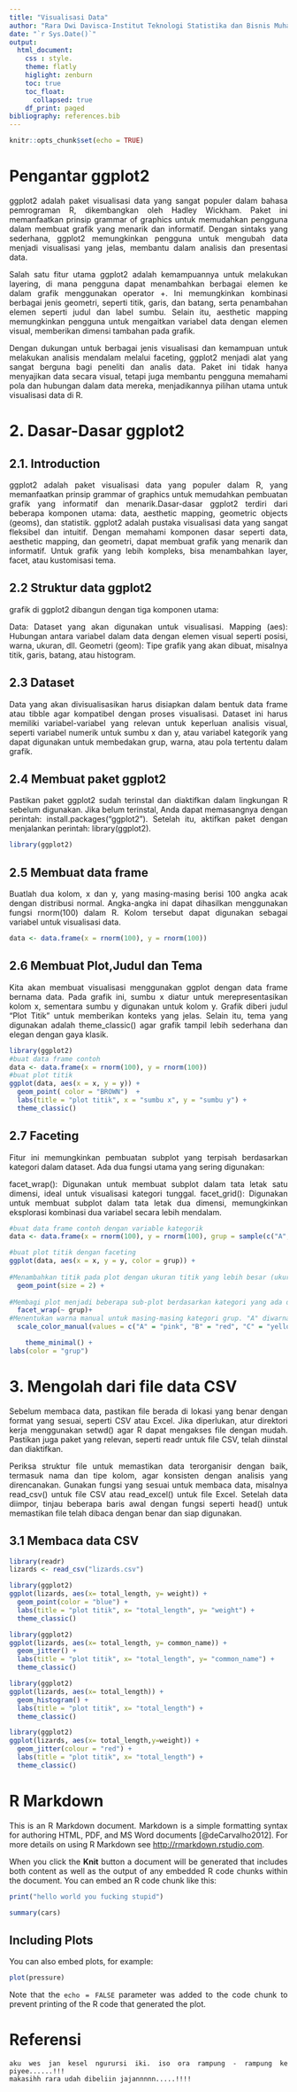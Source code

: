 ```yaml
---
title: "Visualisasi Data"
author: "Rara Dwi Davisca-Institut Teknologi Statistika dan Bisnis Muhammadiyah"
date: "`r Sys.Date()`"
output:
  html_document:
    css : style.
    theme: flatly
    higlight: zenburn
    toc: true
    toc_float:
      collapsed: true
    df_print: paged
bibliography: references.bib
---
```


```{=html}
<style>
body{
text-align: justify}
</style>
```
```r
knitr::opts_chunk$set(echo = TRUE)

```
# Pengantar ggplot2
ggplot2 adalah paket visualisasi data yang sangat populer dalam bahasa pemrograman R, dikembangkan oleh Hadley Wickham. Paket ini memanfaatkan prinsip grammar of graphics untuk memudahkan pengguna dalam membuat grafik yang menarik dan informatif. Dengan sintaks yang sederhana, ggplot2 memungkinkan pengguna untuk mengubah data menjadi visualisasi yang jelas, membantu dalam analisis dan presentasi data.

Salah satu fitur utama ggplot2 adalah kemampuannya untuk melakukan layering, di mana pengguna dapat menambahkan berbagai elemen ke dalam grafik menggunakan operator +. Ini memungkinkan kombinasi berbagai jenis geometri, seperti titik, garis, dan batang, serta penambahan elemen seperti judul dan label sumbu. Selain itu, aesthetic mapping memungkinkan pengguna untuk mengaitkan variabel data dengan elemen visual, memberikan dimensi tambahan pada grafik.

Dengan dukungan untuk berbagai jenis visualisasi dan kemampuan untuk melakukan analisis mendalam melalui faceting, ggplot2 menjadi alat yang sangat berguna bagi peneliti dan analis data. Paket ini tidak hanya menyajikan data secara visual, tetapi juga membantu pengguna memahami pola dan hubungan dalam data mereka, menjadikannya pilihan utama untuk visualisasi data di R.

# 2. Dasar-Dasar ggplot2
## 2.1. Introduction
ggplot2 adalah paket visualisasi data yang populer dalam R, yang memanfaatkan prinsip grammar of graphics untuk memudahkan pembuatan grafik yang informatif dan menarik.Dasar-dasar ggplot2 terdiri dari beberapa komponen utama: data, aesthetic mapping, geometric objects (geoms), dan statistik. ggplot2 adalah pustaka visualisasi data yang sangat fleksibel dan intuitif. Dengan memahami komponen dasar seperti data, aesthetic mapping, dan geometri, dapat membuat grafik yang menarik dan informatif. Untuk grafik yang lebih kompleks, bisa menambahkan layer, facet, atau kustomisasi tema.

## 2.2 Struktur data ggplot2
grafik di ggplot2 dibangun dengan tiga komponen utama:

Data: Dataset yang akan digunakan untuk visualisasi.
Mapping (aes): Hubungan antara variabel dalam data dengan elemen visual seperti posisi, warna, ukuran, dll.
Geometri (geom): Tipe grafik yang akan dibuat, misalnya titik, garis, batang, atau histogram.

## 2.3 Dataset
Data yang akan divisualisasikan harus disiapkan dalam bentuk data frame atau tibble agar kompatibel dengan proses visualisasi. Dataset ini harus memiliki variabel-variabel yang relevan untuk keperluan analisis visual, seperti variabel numerik untuk sumbu x dan y, atau variabel kategorik yang dapat digunakan untuk membedakan grup, warna, atau pola tertentu dalam grafik.

## 2.4 Membuat paket ggplot2
Pastikan paket ggplot2 sudah terinstal dan diaktifkan dalam lingkungan R sebelum digunakan. Jika belum terinstal, Anda dapat memasangnya dengan perintah: install.packages("ggplot2"). Setelah itu, aktifkan paket dengan menjalankan perintah: library(ggplot2).

```r
library(ggplot2)
```

## 2.5 Membuat data frame
Buatlah dua kolom, x dan y, yang masing-masing berisi 100 angka acak dengan distribusi normal. Angka-angka ini dapat dihasilkan menggunakan fungsi rnorm(100) dalam R. Kolom tersebut dapat digunakan sebagai variabel untuk visualisasi data.

```r
data <- data.frame(x = rnorm(100), y = rnorm(100))
```
## 2.6 Membuat Plot,Judul dan Tema
Kita akan membuat visualisasi menggunakan ggplot dengan data frame bernama data. Pada grafik ini, sumbu x diatur untuk merepresentasikan kolom x, sementara sumbu y digunakan untuk kolom y. Grafik diberi judul "Plot Titik" untuk memberikan konteks yang jelas. Selain itu, tema yang digunakan adalah theme_classic() agar grafik tampil lebih sederhana dan elegan dengan gaya klasik.

```r
library(ggplot2) 
#buat data frame contoh
data <- data.frame(x = rnorm(100), y = rnorm(100))
#buat plot titik
ggplot(data, aes(x = x, y = y)) +
  geom_point( color = "BROWN")  +
  labs(title = "plot titik", x = "sumbu x", y = "sumbu y") +
  theme_classic()

```

## 2.7 Faceting
Fitur ini memungkinkan pembuatan subplot yang terpisah berdasarkan kategori dalam dataset. Ada dua fungsi utama yang sering digunakan:

facet_wrap(): Digunakan untuk membuat subplot dalam tata letak satu dimensi, ideal untuk visualisasi kategori tunggal.
facet_grid(): Digunakan untuk membuat subplot dalam tata letak dua dimensi, memungkinkan eksplorasi kombinasi dua variabel secara lebih mendalam.

```r
#buat data frame contoh dengan variable kategorik
data <- data.frame(x = rnorm(100), y = rnorm(100), grup = sample(c("A", "B", "C", "D"), 100, replace = TRUE))

#buat plot titik dengan faceting
ggplot(data, aes(x = x, y = y, color = grup)) +
  
#Menambahkan titik pada plot dengan ukuran titik yang lebih besar (ukuran 2).
  geom_point(size = 2) +
  
#Membagi plot menjadi beberapa sub-plot berdasarkan kategori yang ada di kolom grup. Setiap kategori (A, B, C, D) akan memiliki sub-plotnya sendiri.
  facet_wrap(~ grup)+
#Menentukan warna manual untuk masing-masing kategori grup. "A" diwarnai merah, "B" biru, "C" pink, dan "D" hijau.  
  scale_color_manual(values = c("A" = "pink", "B" = "red", "C" = "yellow", "D" = "darkgreen")) +

    theme_minimal() +
labs(color = "grup")
```

# 3. Mengolah dari file data CSV
Sebelum membaca data, pastikan file berada di lokasi yang benar dengan format yang sesuai, seperti CSV atau Excel. Jika diperlukan, atur direktori kerja menggunakan setwd() agar R dapat mengakses file dengan mudah. Pastikan juga paket yang relevan, seperti readr untuk file CSV, telah diinstal dan diaktifkan.

Periksa struktur file untuk memastikan data terorganisir dengan baik, termasuk nama dan tipe kolom, agar konsisten dengan analisis yang direncanakan. Gunakan fungsi yang sesuai untuk membaca data, misalnya read_csv() untuk file CSV atau read_excel() untuk file Excel. Setelah data diimpor, tinjau beberapa baris awal dengan fungsi seperti head() untuk memastikan file telah dibaca dengan benar dan siap digunakan.

## 3.1 Membaca data CSV
```r
library(readr)
lizards <- read_csv("lizards.csv")
```

```r
library(ggplot2)
ggplot(lizards, aes(x= total_length, y= weight)) +
  geom_point(color = "blue") +
  labs(title = "plot titik", x= "total_length", y= "weight") + 
  theme_classic()
```


```r
library(ggplot2)
ggplot(lizards, aes(x= total_length, y= common_name)) +
  geom_jitter() +
  labs(title = "plot titik", x= "total_length", y= "common_name") + 
  theme_classic()

```

```r
library(ggplot2)
ggplot(lizards, aes(x= total_length)) +
  geom_histogram() +
  labs(title = "plot titik", x= "total_length") + 
  theme_classic()
```

```r
library(ggplot2)
ggplot(lizards, aes(x= total_length,y=weight)) +
  geom_jitter(colour = "red") +
  labs(title = "plot titik", x= "total_length") + 
  theme_classic()
```


# R Markdown

This is an R Markdown document. Markdown is a simple formatting syntax for authoring HTML, PDF, and MS Word documents [@deCarvalho2012]. For more details on using R Markdown see <http://rmarkdown.rstudio.com>.

When you click the **Knit** button a document will be generated that includes both content as well as the output of any embedded R code chunks within the document. You can embed an R code chunk like this:

```r
print("hello world you fucking stupid")

```



```r
summary(cars)
```

## Including Plots

You can also embed plots, for example:

```r
plot(pressure)
```

Note that the `echo = FALSE` parameter was added to the code chunk to prevent printing of the R code that generated the plot.

# Referensi

```
aku wes jan kesel ngurursi iki. iso ora rampung - rampung ke piyee......!!!
makasihh rara udah dibeliin jajannnnn.....!!!!
```